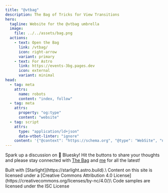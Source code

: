 ```yaml
---
title: "@vtbag"
description: The Bag of Tricks for View Transitions
hero:
  tagline: Website for the @vtbag umbrella
  image:
    file: ../../assets/bag.png
  actions:
    - text: Open the Bag
      link: /vtbag/
      icon: right-arrow
      variant: primary
    - text: For Astro
      link: https://events-3bg.pages.dev
      icon: external
      variant: minimal
head:
  - tag: meta
    attrs:
      name: robots
      content: "index, follow"
  - tag: meta
    attrs:
      property: "og:type"
      content: "website"
  - tag: script
    attrs:
      type: "application/ld+json"
      data-vtbot-linter: "ignore"
    content: '{"@context": "https://schema.org", "@type": "WebSite", "name": "@vtbag", "url": "https://vtbag.dev/"}'
---
```



<style>{`
  .hero h1 {
    text-align: left;
    font-size: var(--sl-text-h1);
    width: 8.25em;
  }
 .hero .actions .primary {
  border: none;
  background-color: var(--sl-color-accent-low, rgb(85, 45, 25));
  color: var(--sl-color-accent);
  }

  .right-sidebar-panel {
    display: none;
  }
  .smallCTA {
    font-size: 1.2rem;
  }
`}</style>

<p class="smallCTA">Spark up a discussion on <span><b>🦋</b></span> Bluesky! Hit the <Bsky /> buttons to share your thoughts and please stay connected with <a target="_blank" href="https://bsky.app/profile/vtbag.dev">The Bag</a> and <a target="_blank" href="https://bsky.app/profile/martr.app">me</a> for all the latest!</p>


<div id="legal">
Built with <Icon name="starlight" color="darkgoldenrod" label="The Starlight logo" /> [Starlight](https://starlight.astro.build).\
Content on this site is licensed under a [Creative Commons Attribution 4.0 License](https://creativecommons.org/licenses/by-nc/4.0/)\
Code samples are licensed under the ISC License
</div>

<style>{`

  p {
    max-width: 70%;
    margin-inline: auto;
  }
  p span b {
    view-transition-name: butterfly1;
  }
  p a span b {
    view-transition-name: butterfly2;
  }
  #legal {
    border: 1px #888 dotted;
    border-radius: 8px;
    margin-block-start: 5rem;
    padding: 0.5rem 1rem;
    width: fit-content;
    p {
      max-width: 100%;
      width: fit-content;
      font-size: 0.8rem;
    }
    svg {
      display: inline;
      transform: translateY(2px)
    }
  }

  ::view-transition-new(butterfly1) {
    animation: 1s both ease-out butterfly1;
  }
  ::view-transition-new(butterfly2) {
    animation: 1s both ease-in butterfly2;
  }
  @keyframes butterfly1 {
    from {
      transform: translateX(100vw)
    }
  }
  @keyframes butterfly2 {
    from {
      transform: translateX(-100vw)
    }
  }
`}</style>
